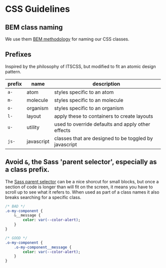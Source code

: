 
<Meta title="For Developers/CSS Guidelines" />

# CSS Guidelines

## BEM class naming

We use them [BEM methodology](http://getbem.com/naming/) for naming our CSS classes. 

## Prefixes

Inspired by the philosophy of ITSCSS, but modified to fit an atomic design pattern.

|prefix|name|description|
|---|---|---|
|`a-`| atom | styles specific to an atom |
|`m-`| molecule | styles specific to an molecule |
|`o-`| organism | styles specific to an organism |
|`l-`| layout | apply these to containers to create layouts |
|`u-`| utility | used to override defaults and apply other effects |
|`js-`| javascript | classes that are designed to be toggled by javascript |

## Avoid `&`, the Sass 'parent selector', especially as a class prefix.
The [Sass parent selector](https://sass-lang.com/documentation/style-rules/parent-selector) can be a nice shorcut for small blocks, but once a section of code is longer than will fit on the screen, it means you have to scroll up to see what it refers to. When used as part of a class names it also breaks searching for a specific class.

```sass
/* BAD */
.o-my-component {
    &__message {
        color: var(--color-alert);
    }
}

/* GOOD */
.o-my-component {
    .o-my-component__message {
        color: var(--color-alert);
    }
}
```